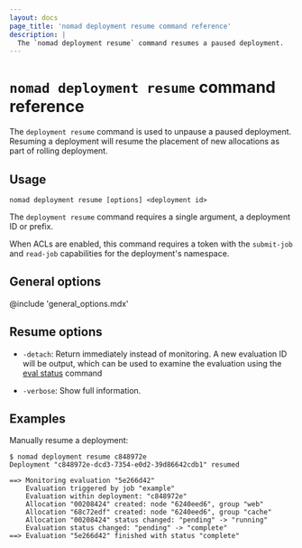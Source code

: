 ```yaml
---
layout: docs
page_title: 'nomad deployment resume command reference'
description: |
  The `nomad deployment resume` command resumes a paused deployment.
---
```


# `nomad deployment resume` command reference

The `deployment resume` command is used to unpause a paused deployment.
Resuming a deployment will resume the placement of new allocations as part of
rolling deployment.

## Usage

```plaintext
nomad deployment resume [options] <deployment id>
```

The `deployment resume` command requires a single argument, a deployment ID or
prefix.

When ACLs are enabled, this command requires a token with the `submit-job`
and `read-job` capabilities for the deployment's namespace.

## General options

@include 'general_options.mdx'

## Resume options

- `-detach`: Return immediately instead of monitoring. A new evaluation ID
  will be output, which can be used to examine the evaluation using the
  [eval status] command

- `-verbose`: Show full information.

## Examples

Manually resume a deployment:

```shell-session
$ nomad deployment resume c848972e
Deployment "c848972e-dcd3-7354-e0d2-39d86642cdb1" resumed

==> Monitoring evaluation "5e266d42"
    Evaluation triggered by job "example"
    Evaluation within deployment: "c848972e"
    Allocation "00208424" created: node "6240eed6", group "web"
    Allocation "68c72edf" created: node "6240eed6", group "cache"
    Allocation "00208424" status changed: "pending" -> "running"
    Evaluation status changed: "pending" -> "complete"
==> Evaluation "5e266d42" finished with status "complete"
```

[eval status]: /nomad/docs/commands/eval/status
